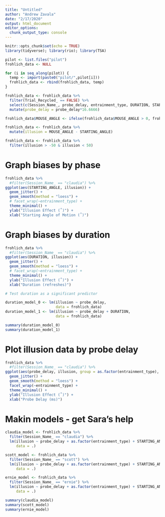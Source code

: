 ```yaml
---
title: "Untitled"
author: "Andrew Zavala"
date: "2/17/2020"
output: html_document
editor_options: 
  chunk_output_type: console
---
```


```r
knitr::opts_chunk$set(echo = TRUE)
library(tidyverse); library(rio); library(TSA)
```

```r
pilot <- list.files("pilot")
frohlich_data <- NULL

for (i in seq_along(pilot)) {
  temp <- import(paste0("pilot/",pilot[i]))
  frohlich_data <- rbind(frohlich_data, temp)
}

frohlich_data <- frohlich_data %>%
  filter(Trial_Recycled_ == FALSE) %>%
  select(c(Session_Name_, probe_delay, entrainment_type, DURATION, STARTING_ANGLE, MOUSE_ANGLE)) %>%
  mutate(probe_delay = probe_delay*16.6666)

frohlich_data$MOUSE_ANGLE <- ifelse(frohlich_data$MOUSE_ANGLE > 0, frohlich_data$MOUSE_ANGLE, frohlich_data$MOUSE_ANGLE + 360)

frohlich_data <- frohlich_data %>%
  mutate(illusion = MOUSE_ANGLE - STARTING_ANGLE)

frohlich_data <- frohlich_data %>%
  filter(illusion > -50 & illusion < 50)

```

# Graph biases by phase

```r

frohlich_data %>%
  #filter(Session_Name_ == "claudia") %>%
ggplot(aes(STARTING_ANGLE, illusion)) +
  geom_jitter() +
  geom_smooth(method = "loess") +
  # facet_wrap(~entrainment_type) +
  theme_minimal() +
  ylab("Illusion Effect (˚)") +
  xlab("Starting Angle of Motion (˚)")
```


# Graph biases by duration

```r

frohlich_data %>%
  #filter(Session_Name_ == "claudia") %>%
ggplot(aes(DURATION, illusion)) +
  geom_jitter() +
  geom_smooth(method = "loess") +
  # facet_wrap(~entrainment_type) +
  theme_minimal() +
  ylab("Illusion Effect (˚)") +
  xlab("Duration (refreshes)")

# Test duration as a significant predictor

duration_model_0 <- lm(illusion ~ probe_delay,
                       data = frohlich_data)
duration_model_1 <- lm(illusion ~ probe_delay + DURATION,
                       data = frohlich_data)

summary(duration_model_0)
summary(duration_model_1)
```

# Plot illusion data by probe delay

```r
frohlich_data %>%
  #filter(Session_Name_ == "claudia") %>%
ggplot(aes(probe_delay, illusion, group = as.factor(entrainment_type), color = as.factor(entrainment_type))) +
  geom_jitter() +
  geom_smooth(method = "loess") +
  facet_wrap(~entrainment_type) +
  theme_minimal() +
  ylab("Illusion Effect (˚)") +
  xlab("Probe Delay (ms)")

```

# Makin models - get Sara's help

```r

claudia_model <- frohlich_data %>%
  filter(Session_Name_ == "claudia") %>%
  lm(illusion ~ probe_delay + as.factor(entrainment_type) + STARTING_ANGLE,
     data = .)

scott_model <- frohlich_data %>%
  filter(Session_Name_ == "scott") %>%
  lm(illusion ~ probe_delay + as.factor(entrainment_type) + STARTING_ANGLE,
     data = .)

ernie_model <- frohlich_data %>%
  filter(Session_Name_ == "ernie") %>%
  lm(illusion ~ probe_delay + as.factor(entrainment_type) + STARTING_ANGLE,
     data = .)

summary(claudia_model)
summary(scott_model)
summary(ernie_model)

```




